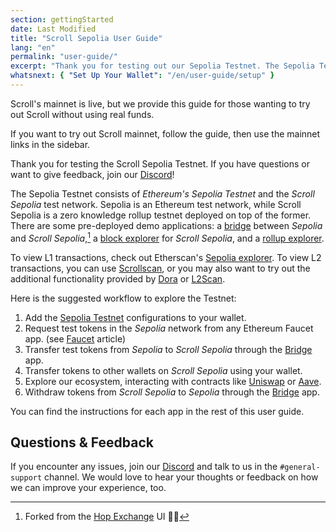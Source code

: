 ```yaml
---
section: gettingStarted
date: Last Modified
title: "Scroll Sepolia User Guide"
lang: "en"
permalink: "user-guide/"
excerpt: "Thank you for testing out our Sepolia Testnet. The Sepolia Testnet consists of Ethereum's Sepolia Testnet and the Scroll Sepolia test network."
whatsnext: { "Set Up Your Wallet": "/en/user-guide/setup" }
---
```



<Aside type="tip" title="Mainnet is Live!">

Scroll's mainnet is live, but we provide this guide for those wanting to try out Scroll without using real funds.

If you want to try out Scroll mainnet, follow the guide, then use the mainnet links in the sidebar.

</Aside>

Thank you for testing the Scroll Sepolia Testnet. If you have questions or want to give feedback, join our [Discord](https://discord.gg/scroll)!

The Sepolia Testnet consists of _Ethereum's Sepolia Testnet_ and the _Scroll Sepolia_ test network. Sepolia is an Ethereum test network, while Scroll Sepolia is a zero knowledge rollup testnet deployed on top of the former. There are some pre-deployed demo applications: a [bridge](https://sepolia.scroll.io/bridge) between _Sepolia_ and _Scroll Sepolia_,[^1] a [block explorer](https://sepolia.scrollscan.com) for _Scroll Sepolia_, and a [rollup explorer](https://sepolia.scroll.io/rollupscan).

To view L1 transactions, check out Etherscan's [Sepolia explorer](https://sepolia.etherscan.io/).
To view L2 transactions, you can use [Scrollscan](https://sepolia.scrollscan.com), or you may also want to try out the additional functionality provided by [Dora](https://www.ondora.xyz/network/scroll-sepolia/interactions) or [L2Scan](https://scroll-sepolia.l2scan.co/).

Here is the suggested workflow to explore the Testnet:

1. Add the [Sepolia Testnet](https://sepolia.scroll.io/portal) configurations to your wallet.
2. Request test tokens in the _Sepolia_ network from any Ethereum Faucet app. (see [Faucet](/user-guide/faucet) article)
3. Transfer test tokens from _Sepolia_ to _Scroll Sepolia_ through the [Bridge](https://sepolia.scroll.io/bridge) app.
4. Transfer tokens to other wallets on _Scroll Sepolia_ using your wallet.
5. Explore our ecosystem, interacting with contracts like [Uniswap](https://uniswap-showcase.sepolia.scroll.xyz/) or [Aave](https://app.aave.com).
6. Withdraw tokens from _Scroll Sepolia_ to _Sepolia_ through the [Bridge](https://sepolia.scroll.io/bridge) app.

You can find the instructions for each app in the rest of this user guide.

## Questions & Feedback

If you encounter any issues, join our [Discord](https://discord.gg/scroll) and talk to us in the `#general-support` channel. We would love to hear your thoughts or feedback on how we can improve your experience, too.

[^1]: Forked from the [Hop Exchange](https://hop.exchange/) UI 🐇🙌